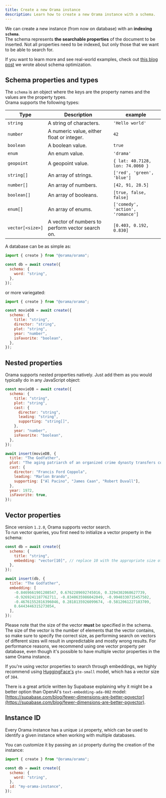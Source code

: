 ```yaml
---
title: Create a new Orama instance
description: Learn how to create a new Orama instance with a schema.
---
```


We can create a new instance (from now on database) with an **indexing `schema`**.<br/>
The schema represents **the searchable properties** of the document to be inserted.
Not all properties need to be indexed, but only those that we want to be able to search for.

If you want to learn more and see real-world examples, check out [this blog post](https://askorama.com/blog/optimizing-orama-schema-optimization) we wrote about schema optimization.

## Schema properties and types

The `schema` is an object where the keys are the property names and the values are the property types. \
Orama supports the following types:

| Type             | Description                                      | example                           |
| ---------------- | ------------------------------------------------ | --------------------------------- |
| `string`         | A string of characters.                          | `'Hello world'`                   |
| `number`         | A numeric value, either float or integer.        | `42`                              |
| `boolean`        | A boolean value.                                 | `true`                            |
| `enum`           | An enum value.                                   | `'drama'`                         |
| `geopoint`       | A geopoint value.                                | `{ lat: 40.7128, lon: 74.0060 }`  |
| `string[]`       | An array of strings.                             | `['red', 'green', 'blue']`        |
| `number[]`       | An array of numbers.                             | `[42, 91, 28.5]`                  |
| `boolean[]`      | An array of booleans.                            | `[true, false, false]`            |
| `enum[]`         | An array of enums.                               | `['comedy', 'action', 'romance']` |
| `vector[<size>]` | A vector of numbers to perform vector search on. | `[0.403, 0.192, 0.830]`           |

A database can be as simple as:

```javascript copy
import { create } from "@orama/orama";

const db = await create({
  schema: {
    word: "string",
  },
});
```

or more variegated:

```javascript copy
import { create } from "@orama/orama";

const movieDB = await create({
  schema: {
    title: "string",
    director: "string",
    plot: "string",
    year: "number",
    isFavorite: "boolean",
  },
});
```

## Nested properties

Orama supports nested properties natively. Just add them as you would typically do in any JavaScript object:

```javascript copy
const movieDB = await create({
  schema: {
    title: "string",
    plot: "string",
    cast: {
      director: "string",
      leading: "string",
      supporting: "string[]",
    },
    year: "number",
    isFavorite: "boolean",
  },
});

await insert(movieDB, {
  title: "The Godfather",
  plot: "The aging patriarch of an organized crime dynasty transfers control of his clandestine empire to his reluctant son.",
  cast: {
    director: "Francis Ford Coppola",
    leading: "Marlon Brando",
    supporting: ["Al Pacino", "James Caan", "Robert Duvall"],
  },
  year: 1972,
  isFavorite: true,
});
```

## Vector properties

Since version `1.2.0`, Orama supports vector search. \
To run vector queries, you first need to initialize a vector property in the schema:

```javascript copy
const db = await create({
  schema: {
    title: "string",
    embedding: "vector[10]", // replace 10 with the appropriate size of your vector
  },
});

await insert(db, {
  title: "The Godfather",
  embedding: [
    -0.8469661901208547, 0.6762289692745016, 0.3294302068627739,
    -0.9269241187762711, -0.8340635986042049, -0.9940330715457502,
    -0.46761552816396046, 0.2818135926099674, -0.5812061227183709,
    0.6443446315273054,
  ],
});
```

Please note that the size of the vector **must** be specified in the schema. \
The size of the vector is the number of elements that the vector contains, so make sure to specify the correct size, as performing search on vectors of different sizes will result in unpredictable and mostly wrong results.
For performance reasons, we recommend using one vector property per database, even though it's possible to have multiple vector properties in the same Orama instance.

If you're using vector properties to search through embeddings, we highly recommend using [HuggingFace's](https://huggingface.co/) `gte-small` model, which has a vector size of `384`.

There is a great article written by Supabase explaining why it might be a better option than OpenAI's `text-embedding-ada-002` model: [https://supabase.com/blog/fewer-dimensions-are-better-pgvector](https://supabase.com/blog/fewer-dimensions-are-better-pgvector).

## Instance ID

Every Orama instance has a unique `id` property, which can be used to identify a given instance when working with multiple databases.

You can customize it by passing an `id` property during the creation of the instance:

```javascript copy
import { create } from "@orama/orama";

const db = await create({
  schema: {
    word: "string",
  },
  id: "my-orama-instance",
});
```
